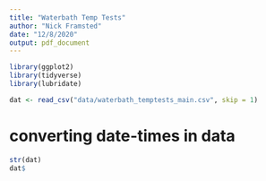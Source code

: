 ```yaml
---
title: "Waterbath Temp Tests"
author: "Nick Framsted"
date: "12/8/2020"
output: pdf_document
---
```


```r
library(ggplot2)
library(tidyverse)
library(lubridate)

dat <- read_csv("data/waterbath_temptests_main.csv", skip = 1)
```

# converting date-times in data
```r
str(dat)
dat$
```

